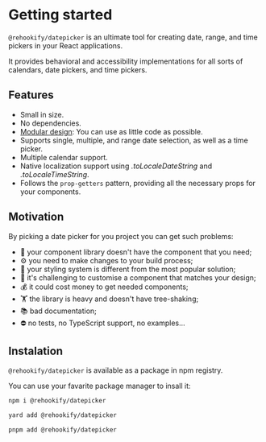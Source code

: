 # Getting started

`@rehookify/datepicker` is an ultimate tool for creating date, range, and time pickers in your React applications.

It provides behavioral and accessibility implementations for all sorts of calendars, date pickers, and time pickers.

## Features

- Small in size.
- No dependencies.
- [Modular design](/modular-hooks): You can use as little code as possible.
- Supports single, multiple, and range date selection, as well as a time picker.
- Multiple calendar support.
- Native localization support using *.toLocaleDateString* and *.toLocaleTimeString*.
- Follows the `prop-getters` pattern, providing all the necessary props for your components.

## Motivation

By picking a date picker for you project you can get such problems:

- 🙅 your component library doesn't have the component that you need;
- ⚙️ you need to make changes to your build process;
- 💅 your styling system is different from the most popular solution;
- 🦹 it's challenging to customise a component that matches your design;
- 💰 it could cost money to get needed components;
- 🏋️ the library is heavy and doesn't have tree-shaking;
- 📚 bad documentation;
- ⛔️ no tests, no TypeScript support, no examples...

## Instalation

`@rehookify/datepicker` is available as a package in npm registry.

You can use your favarite package manager to insall it:

```bash
npm i @rehookify/datepicker
```

```bash
yard add @rehookify/datepicker
```

```bash
pnpm add @rehookify/datepicker
```
